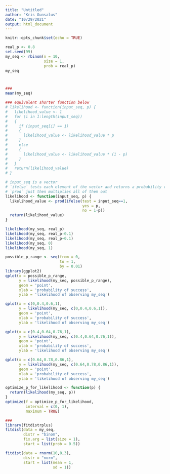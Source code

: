 ```yaml
---
title: "Untitled"
author: "Kris Gunsalus"
date: "10/29/2021"
output: html_document
---
```


```r
knitr::opts_chunk$set(echo = TRUE)
```

```r
real_p <- 0.8
set.seed(99)
my_seq <- rbinom(n = 10,
                 size = 1, 
                 prob = real_p)
my_seq



###
mean(my_seq)


```

```r
### equivalent shorter function below
# likelihood <- function(input_seq, p) {
#   likelihood_value <- 1
#   for (i in 1:length(input_seq))
#   {
#     if (input_seq[i] == 1)
#     {
#       likelihood_value <- likelihood_value * p
#     }
#     else
#     {
#       likelihood_value <- likelihood_value * (1 - p)
#     }
#   }
#   return(likelihood_value)
# }

# input_seq is a vector
# `ifelse` tests each element of the vector and returns a probability vector
# `prod` just then multiplies all of them out
likelihood <- function(input_seq, p) {
  likelihood_value <- prod(ifelse(test = input_seq==1,
                                  yes = p,
                                  no = 1-p))
  return(likelihood_value)
}

likelihood(my_seq, real_p)
likelihood(my_seq, real_p-0.1)
likelihood(my_seq, real_p+0.1)
likelihood(my_seq, 0)
likelihood(my_seq, 1)

```

```r
possible_p_range <- seq(from = 0,
                        to = 1,
                        by = 0.01)
library(ggplot2)
qplot(x = possible_p_range,
      y = likelihood(my_seq, possible_p_range),
      geom = 'point',
      xlab = 'probability of success',
      ylab = 'likelihood of observing my_seq')

qplot(x = c(0,0.4,0.6,1),
      y = likelihood(my_seq, c(0,0.4,0.6,1)),
      geom = 'point',
      xlab = 'probability of success',
      ylab = 'likelihood of observing my_seq')

qplot(x = c(0.4,0.64,0.76,1),
      y = likelihood(my_seq, c(0.4,0.64,0.76,1)),
      geom = 'point',
      xlab = 'probability of success',
      ylab = 'likelihood of observing my_seq')

qplot(x = c(0.64,0.78,0.86,1),
      y = likelihood(my_seq, c(0.64,0.78,0.86,1)),
      geom = 'point',
      xlab = 'probability of success',
      ylab = 'likelihood of observing my_seq')
```

```r

optimize_p_for_likelihood <- function(p) {
  return(likelihood(my_seq, p))
}
optimize(f = optimize_p_for_likelihood,
         interval = c(0, 1),
         maximum = TRUE)
```

```r
###
library(fitdistrplus)
fitdist(data = my_seq,
        distr = "binom",
        fix.arg = list(size = 1),
        start = list(prob = 0.5))

fitdist(data = rnorm(10,8,3),
        distr = "norm",
        start = list(mean = 1,
                     sd = 1))

```

